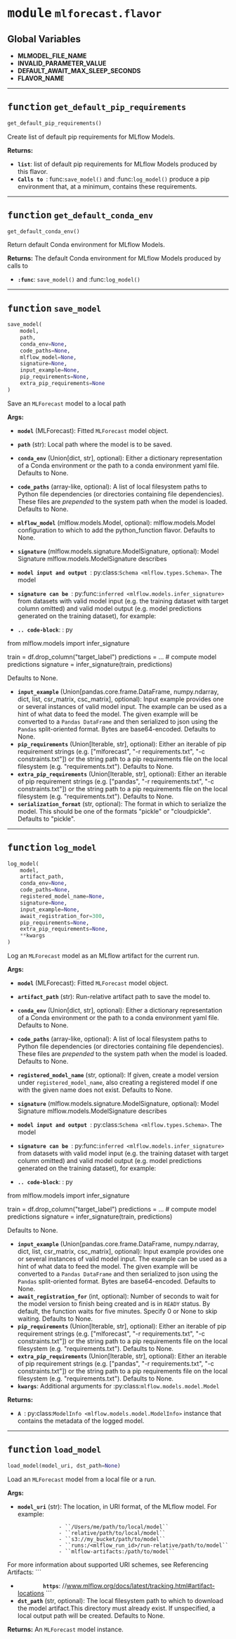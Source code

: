 



# <kbd>module</kbd> `mlforecast.flavor`




**Global Variables**
---------------
- **MLMODEL_FILE_NAME**
- **INVALID_PARAMETER_VALUE**
- **DEFAULT_AWAIT_MAX_SLEEP_SECONDS**
- **FLAVOR_NAME**

---



## <kbd>function</kbd> `get_default_pip_requirements`

```python
get_default_pip_requirements()
```

Create list of default pip requirements for MLflow Models. 



**Returns:**
 
 - <b>`list`</b>:  list of default pip requirements for MLflow Models produced by this flavor. 
 - <b>`Calls to `</b>: func:`save_model()` and :func:`log_model()` produce a pip environment that, at a minimum, contains these requirements. 


---



## <kbd>function</kbd> `get_default_conda_env`

```python
get_default_conda_env()
```

Return default Conda environment for MLflow Models. 



**Returns:**
  The default Conda environment for MLflow Models produced by calls to 
 - <b>`:func`</b>: `save_model()` and :func:`log_model()` 


---



## <kbd>function</kbd> `save_model`

```python
save_model(
    model,
    path,
    conda_env=None,
    code_paths=None,
    mlflow_model=None,
    signature=None,
    input_example=None,
    pip_requirements=None,
    extra_pip_requirements=None
)
```

Save an ``MLForecast`` model to a local path 



**Args:**
 
 - <b>`model`</b> (MLForecast):  Fitted ``MLForecast`` model object. 
 - <b>`path`</b> (str):  Local path where the model is to be saved. 
 - <b>`conda_env`</b> (Union[dict, str], optional):  Either a dictionary representation of a Conda environment or the path to a  conda environment yaml file. Defaults to None. 
 - <b>`code_paths`</b> (array-like, optional):  A list of local filesystem paths to Python file dependencies (or directories  containing file dependencies). These files are *prepended* to the system path  when the model is loaded. Defaults to None. 
 - <b>`mlflow_model`</b> (mlflow.models.Model, optional):  mlflow.models.Model configuration to which to add the python_function flavor.  Defaults to None. 
 - <b>`signature`</b> (mlflow.models.signature.ModelSignature, optional):  Model Signature mlflow.models.ModelSignature describes 
 - <b>`model input and output `</b>: py:class:`Schema <mlflow.types.Schema>`. The model 
 - <b>`signature can be `</b>: py:func:`inferred <mlflow.models.infer_signature>` from datasets with valid model input (e.g. the training dataset with target column omitted) and valid model output (e.g. model predictions generated on the training dataset), for example: 


 - <b>`.. code-block`</b>: : py 

 from mlflow.models import infer_signature 

 train = df.drop_column("target_label")  predictions = ...  # compute model predictions  signature = infer_signature(train, predictions) 

Defaults to None. 
 - <b>`input_example`</b> (Union[pandas.core.frame.DataFrame, numpy.ndarray, dict, list, csr_matrix, csc_matrix], optional):  Input example provides one or several instances of valid model input.  The example can be used as a hint of what data to feed the model. The given  example will be converted to a ``Pandas DataFrame`` and then serialized to json  using the ``Pandas`` split-oriented format. Bytes are base64-encoded. Defaults to None. 
 - <b>`pip_requirements`</b> (Union[Iterable, str], optional):  Either an iterable of pip requirement strings  (e.g. ["mlforecast", "-r requirements.txt", "-c constraints.txt"]) or the string  path to a pip requirements file on the local filesystem  (e.g. "requirements.txt"). Defaults to None. 
 - <b>`extra_pip_requirements`</b> (Union[Iterable, str], optional):  Either an iterable of pip requirement strings  (e.g. ["pandas", "-r requirements.txt", "-c constraints.txt"]) or the string  path to a pip requirements file on the local filesystem  (e.g. "requirements.txt"). Defaults to None. 
 - <b>`serialization_format`</b> (str, optional):  The format in which to serialize the model. This should be one of the formats  "pickle" or "cloudpickle". Defaults to "pickle". 


---



## <kbd>function</kbd> `log_model`

```python
log_model(
    model,
    artifact_path,
    conda_env=None,
    code_paths=None,
    registered_model_name=None,
    signature=None,
    input_example=None,
    await_registration_for=300,
    pip_requirements=None,
    extra_pip_requirements=None,
    **kwargs
)
```

Log an ``MLForecast`` model as an MLflow artifact for the current run. 



**Args:**
 
 - <b>`model`</b> (MLForecast):  Fitted ``MLForecast`` model object. 
 - <b>`artifact_path`</b> (str):  Run-relative artifact path to save the model to. 
 - <b>`conda_env`</b> (Union[dict, str], optional):  Either a dictionary representation of a Conda environment or the path to a  conda environment yaml file. Defaults to None. 
 - <b>`code_paths`</b> (array-like, optional):  A list of local filesystem paths to Python file dependencies (or directories  containing file dependencies). These files are *prepended* to the system path  when the model is loaded. Defaults to None. 
 - <b>`registered_model_name`</b> (str, optional):  If given, create a model version under ``registered_model_name``, also creating  a registered model if one with the given name does not exist. Defaults to None. 
 - <b>`signature`</b> (mlflow.models.signature.ModelSignature, optional):  Model Signature mlflow.models.ModelSignature describes 
 - <b>`model input and output `</b>: py:class:`Schema <mlflow.types.Schema>`. The model 
 - <b>`signature can be `</b>: py:func:`inferred <mlflow.models.infer_signature>` from datasets with valid model input (e.g. the training dataset with target column omitted) and valid model output (e.g. model predictions generated on the training dataset), for example: 


 - <b>`.. code-block`</b>: : py 

 from mlflow.models import infer_signature 

 train = df.drop_column("target_label")  predictions = ...  # compute model predictions  signature = infer_signature(train, predictions) 

Defaults to None. 
 - <b>`input_example`</b> (Union[pandas.core.frame.DataFrame, numpy.ndarray, dict, list, csr_matrix, csc_matrix], optional):  Input example provides one or several instances of valid model input.  The example can be used as a hint of what data to feed the model. The given  example will be converted to a ``Pandas DataFrame`` and then serialized to json  using the ``Pandas`` split-oriented format. Bytes are base64-encoded. Defaults to None. 
 - <b>`await_registration_for`</b> (int, optional):  Number of seconds to wait for the model version to finish being created and is  in ``READY`` status. By default, the function waits for five minutes. Specify 0  or None to skip waiting. Defaults to None. 
 - <b>`pip_requirements`</b> (Union[Iterable, str], optional):  Either an iterable of pip requirement strings  (e.g. ["mlforecast", "-r requirements.txt", "-c constraints.txt"]) or the string  path to a pip requirements file on the local filesystem  (e.g. "requirements.txt"). Defaults to None. 
 - <b>`extra_pip_requirements`</b> (Union[Iterable, str], optional):  Either an iterable of pip requirement strings  (e.g. ["pandas", "-r requirements.txt", "-c constraints.txt"]) or the string  path to a pip requirements file on the local filesystem  (e.g. "requirements.txt"). Defaults to None. 
 - <b>`kwargs`</b>:  Additional arguments for :py:class:`mlflow.models.model.Model` 



**Returns:**
 
 - <b>`A `</b>: py:class:`ModelInfo <mlflow.models.model.ModelInfo>` instance that contains the metadata of the logged model. 


---



## <kbd>function</kbd> `load_model`

```python
load_model(model_uri, dst_path=None)
```

Load an ``MLForecast`` model from a local file or a run. 



**Args:**
 
 - <b>`model_uri`</b> (str):  The location, in URI format, of the MLflow model. For example: 


                    - ``/Users/me/path/to/local/model`` 
                    - ``relative/path/to/local/model`` 
                    - ``s3://my_bucket/path/to/model`` 
                    - ``runs:/<mlflow_run_id>/run-relative/path/to/model`` 
                    - ``mlflow-artifacts:/path/to/model`` 

 For more information about supported URI schemes, see  Referencing Artifacts: ```

 - <b>`        https`</b>: //www.mlflow.org/docs/latest/tracking.html#artifact-locations
        ``` 
 - <b>`dst_path`</b> (str, optional):  The local filesystem path to which to download the model artifact.This  directory must already exist. If unspecified, a local output path will  be created. Defaults to None. 



**Returns:**
 An ``MLForecast`` model instance. 


